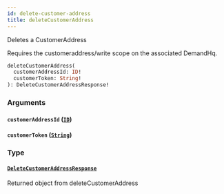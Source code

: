 ```yaml
---
id: delete-customer-address
title: deleteCustomerAddress
---
```



Deletes a CustomerAddress

Requires the customeraddress/write scope on the associated DemandHq.


```graphql
deleteCustomerAddress(
  customerAddressId: ID!
  customerToken: String!
): DeleteCustomerAddressResponse!

```


### Arguments

#### `customerAddressId` ([`ID`](/developers/demandhq-apis/storefront-api/graphql/reference/scalars/id))




#### `customerToken` ([`String`](/developers/demandhq-apis/storefront-api/graphql/reference/scalars/string))




### Type

#### [`DeleteCustomerAddressResponse`](/developers/demandhq-apis/storefront-api/graphql/reference/objects/delete-customer-address-response) 

Returned object from deleteCustomerAddress




